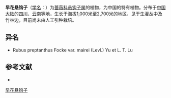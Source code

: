 {{Speciesbox
| name = 早花悬钩子
| status = 
| status_system = 
| image =
| genus = Rubus
| species = preptanthus
| authority = Focke
| subdivision_ranks =[[变种|变种]]
| subdivision =
* 早花悬钩子 ''R. p.'' var. ''preptanthus''
* [[狭叶早花悬钩子|狭叶早花悬钩子]] ''R. p.'' var. ''mairei''
}}

'''早花悬钩子'''（[[学名|学名]]：{{lang|la|''Rubus preptanthus''}}）为[[蔷薇科|蔷薇科]][[悬钩子属|悬钩子属]]的植物，为中国的特有植物。分布于[[中国大陆|中国大陆]]的[[四川|四川]]、[[云南|云南]]等地，生长于海拔1,000米至2,700米的地区，见于生灌丛中及竹林边，目前尚未由人工引种栽培。

== 异名 ==
* Rubus preptanthus Focke var. mairei (Levl.) Yu et  L. T. Lu

== 参考文献 ==
<div class="references-small">
* {{cite web| url =http://www.bioinfo.cn/db05/KmzwSpecies.php?action=view&id=19480| title =早花悬钩子（原变种）| work =《中国高等植物数据库全库》| publisher =中国科学院微生物研究所| author =昆明植物研究所| accessdate =2009-02-25| deadurl =yes| archiveurl =https://web.archive.org/web/20160305003116/http://www.bioinfo.cn/db05/KmzwSpecies.php?action=view&id=19480| archivedate =2016-03-05}}
</div>
{{Taxonbar|from=Q11087062}}

[[Category:悬钩子属|早花悬钩子]]


{{植物小作品}}